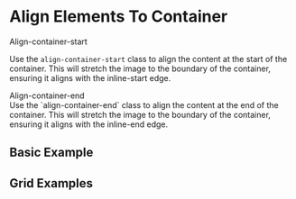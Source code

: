 
<Meta of={alignContainerStories} />

# Align Elements To Container

<div className="lead">Align-container-start</div>

Use the `align-container-start` class to align the content at the start of the container. This will stretch
the image to the boundary of the container, ensuring it aligns with the inline-start edge.

<div className="lead">Align-container-end</div>
Use the `align-container-end` class to align the content at the end of the container. This will stretch
the image to the boundary of the container, ensuring it aligns with the inline-end edge.

## Basic Example

<Canvas sourceState="shown" of={alignContainerStories.Default} />
<Controls of={alignContainerStories.Default} />

## Grid Examples

<Canvas sourceState="shown" of={alignContainerStories.AlignContainerGrid} />
<Controls of={alignContainerStories.AlignContainerGrid} />
